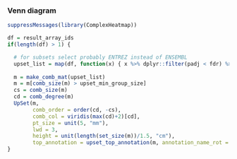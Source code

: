 ### Venn diagram

```r
suppressMessages(library(ComplexHeatmap))

df = result_array_ids
if(length(df) > 1) {

  # for subsets select probably ENTREZ instead of ENSEMBL
  upset_list = map(df, function(x) { x %>% dplyr::filter(padj < fdr) %>% dplyr::select(ENSEMBL) %>% pull})
  
  m = make_comb_mat(upset_list)
  m = m[comb_size(m) > upset_min_group_size]
  cs = comb_size(m)
  cd = comb_degree(m)
  UpSet(m, 
        comb_order = order(cd, -cs),
        comb_col = viridis(max(cd)+2)[cd],
        pt_size = unit(5, "mm"), 
        lwd = 3,
        height = unit(length(set_size(m))/1.5, "cm"),
        top_annotation = upset_top_annotation(m, annotation_name_rot = 90, height = unit(8, "cm")))
}
```


